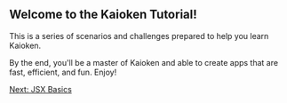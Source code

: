 
## Welcome to the Kaioken Tutorial!

This is a series of scenarios and challenges prepared to help you learn Kaioken.

By the end, you'll be a master of Kaioken and able to create apps that are fast, efficient, and fun. Enjoy!

<div className="flex">
  <a href="/tutorial/jsx/basics" className="link-button">Next: JSX Basics</a>
</div>
